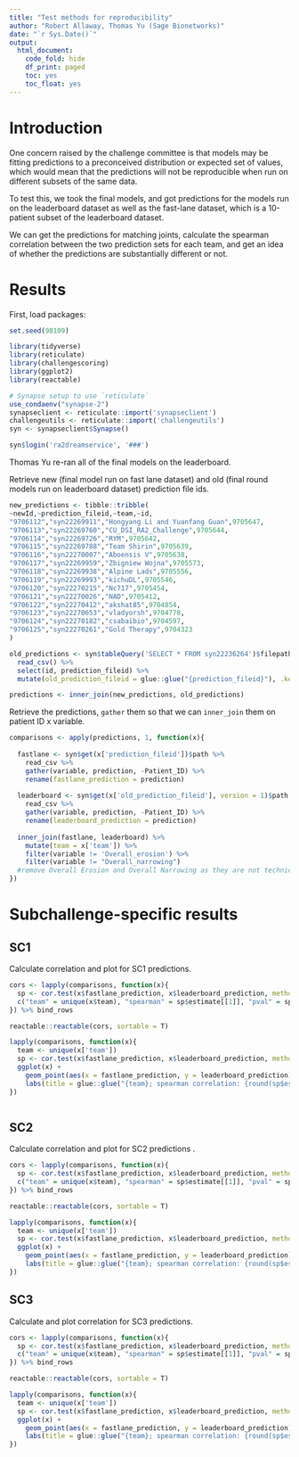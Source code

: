 ```yaml
---
title: "Test methods for reproducibility"
author: "Robert Allaway, Thomas Yu (Sage Bionetworks)"
date: "`r Sys.Date()`"
output:
  html_document:
    code_fold: hide
    df_print: paged
    toc: yes
    toc_float: yes
---
```


# Introduction 

One concern raised by the challenge committee is that models may be fitting predictions to a preconceived distribution or expected set of values, which would mean that the predictions will not be reproducible when run on different subsets of the same data. 

To test this, we took the final models, and got predictions for the models run on the leaderboard dataset as well as the fast-lane dataset, which is a 10-patient subset of the leaderboard dataset. 

We can get the predictions for matching joints, calculate the spearman correlation between the two prediction sets for each team, and get an idea of whether the predictions are substantially different or not. 

# Results

First, load packages: 

```r
set.seed(98109)

library(tidyverse)
library(reticulate)
library(challengescoring)
library(ggplot2)
library(reactable)

# Synapse setup to use `reticulate`
use_condaenv("synapse-2")
synapseclient <- reticulate::import('synapseclient')
challengeutils <- reticulate::import('challengeutils')
syn <- synapseclient$Synapse()
```

```r
syn$login('ra2dreamservice', '###')
```

Thomas Yu re-ran all of the final models on the leaderboard. 

Retrieve new (final model run on fast lane dataset) and old (final round models run on leaderboard dataset) prediction file ids.

```r
new_predictions <- tibble::tribble(
~newId,~prediction_fileid,~team,~id,
"9706112","syn22269911","Hongyang Li and Yuanfang Guan",9705647,
"9706113","syn22269760","CU_DSI_RA2_Challenge",9705644,
"9706114","syn22269726","RYM",9705642,
"9706115","syn22269788","Team Shirin",9705639,
"9706116","syn22270007","Aboensis V",9705638,
"9706117","syn22269959","Zbigniew Wojna",9705573,
"9706118","syn22269938","Alpine Lads",9705556,
"9706119","syn22269993","kichuDL",9705546,
"9706120","syn22270215","Nc717",9705454,
"9706121","syn22270026","NAD",9705412,
"9706122","syn22270412","akshat85",9704854,
"9706123","syn22270653","vladyorsh",9704778,
"9706124","syn22270182","csabaibio",9704597,
"9706125","syn22270261","Gold Therapy",9704323
)

old_predictions <- syn$tableQuery('SELECT * FROM syn22236264')$filepath %>% 
  read_csv() %>% 
  select(id, prediction_fileid) %>% 
  mutate(old_prediction_fileid = glue::glue("{prediction_fileid}"), .keep = c('unused'))

predictions <- inner_join(new_predictions, old_predictions)
```

Retrieve the predictions, `gather` them so that we can `inner_join` them on patient ID x variable.

```r

comparisons <- apply(predictions, 1, function(x){
  
  fastlane <- syn$get(x['prediction_fileid'])$path %>% 
    read_csv %>% 
    gather(variable, prediction, -Patient_ID) %>% 
    rename(fastlane_prediction = prediction)
  
  leaderboard <- syn$get(x['old_prediction_fileid'], version = 1)$path %>% 
    read_csv %>% 
    gather(variable, prediction, -Patient_ID) %>% 
    rename(leaderboard_prediction = prediction)
  
  inner_join(fastlane, leaderboard) %>% 
    mutate(team = x['team']) %>%
    filter(variable != 'Overall_erosion') %>% 
    filter(variable != "Overall_narrowing")
  #remove Overall Erosion and Overall Narrowing as they are not technically in the challenge scoring
})

```

# Subchallenge-specific results 

## SC1

Calculate correlation and plot for SC1 predictions. 

```r

cors <- lapply(comparisons, function(x){
  sp <- cor.test(x$fastlane_prediction, x$leaderboard_prediction, method = "spearman")
  c("team" = unique(x$team), "spearman" = sp$estimate[[1]], "pval" = sp$p.value)
}) %>% bind_rows

reactable::reactable(cors, sortable = T)

lapply(comparisons, function(x){
  team <- unique(x['team'])
  sp <- cor.test(x$fastlane_prediction, x$leaderboard_prediction, method = "spearman")
  ggplot(x) +
    geom_point(aes(x = fastlane_prediction, y = leaderboard_prediction)) +
    labs(title = glue::glue("{team}; spearman correlation: {round(sp$estimate[[1]],3)}; p-value: {sp$p.value}"))
}) 



```

## SC2

Calculate correlation and plot for SC2 predictions .

```r

cors <- lapply(comparisons, function(x){
  sp <- cor.test(x$fastlane_prediction, x$leaderboard_prediction, method = "spearman")
  c("team" = unique(x$team), "spearman" = sp$estimate[[1]], "pval" = sp$p.value)
}) %>% bind_rows

reactable::reactable(cors, sortable = T)

lapply(comparisons, function(x){
  team <- unique(x['team'])
  sp <- cor.test(x$fastlane_prediction, x$leaderboard_prediction, method = "spearman")
  ggplot(x) +
    geom_point(aes(x = fastlane_prediction, y = leaderboard_prediction)) +
    labs(title = glue::glue("{team}; spearman correlation: {round(sp$estimate[[1]],3)}; p-value: {sp$p.value}"))
}) 


```

## SC3

Calculate and plot correlation for SC3 predictions.

```r

cors <- lapply(comparisons, function(x){
  sp <- cor.test(x$fastlane_prediction, x$leaderboard_prediction, method = "spearman")
  c("team" = unique(x$team), "spearman" = sp$estimate[[1]], "pval" = sp$p.value)
}) %>% bind_rows

reactable::reactable(cors, sortable = T)

lapply(comparisons, function(x){
  team <- unique(x['team'])
  sp <- cor.test(x$fastlane_prediction, x$leaderboard_prediction, method = "spearman")
  ggplot(x) +
    geom_point(aes(x = fastlane_prediction, y = leaderboard_prediction)) +
    labs(title = glue::glue("{team}; spearman correlation: {round(sp$estimate[[1]],3)}; p-value: {sp$p.value}"))
}) 


```
